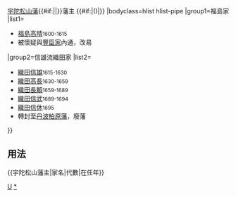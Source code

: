 {{Navbox
|name=宇陀松山藩主
|title={{#if:{{{1|}}}|{{{1|}}}|}}[[宇陀松山藩]]{{#if:{{{2|}}}|{{{2|}}}|}}藩主 {{#if:{{{3|}}}|({{{3|}}})|}}
|bodyclass=hlist hlist-pipe
|group1=福島家
|list1=
*[[福島高晴]]<small>1600-1615</small>
*被懷疑與[[豐臣家]]內通，改易
|group2=信雄流織田家
|list2=
*[[織田信雄]]<small>1615-1630</small>
*[[織田高長]]<small>1630-1659</small>
*[[織田長賴]]<small>1659-1689</small>
*[[織田信武]]<small>1689-1694</small>
*[[織田信休]]<small>1695</small>
*轉封至[[丹波國|丹波]][[丹波柏原藩|柏原藩]]，廢藩
}}<noinclude>
==用法==
<nowiki>{{宇陀松山藩主|家名|代數|在任年}}</nowiki>
[[Category:歷代藩主模板|U]]
[[Category:宇陀松山藩主|*]]
</noinclude>